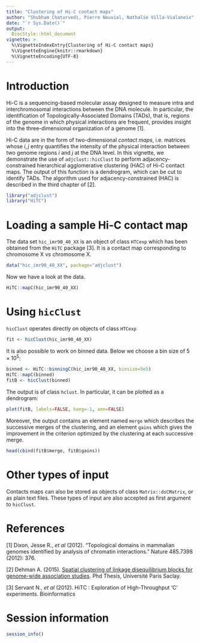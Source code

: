 ```yaml
---
title: "Clustering of Hi-C contact maps"
author: "Shubham Chaturvedi, Pierre Neuvial, Nathalie Villa-Vialaneix"
date: "`r Sys.Date()`"
output: 
  BiocStyle::html_document
vignette: >
  %\VignetteIndexEntry{Clustering of Hi-C contact maps}
  %\VignetteEngine{knitr::rmarkdown}
  %\VignetteEncoding{UTF-8}
---
```


# Introduction

Hi-C is a sequencing-based molecular assay designed to measure intra and interchromosomal interactions between the DNA molecule.  In particular, the identification of Topologically-Associated Domains (TADs),     that is, regions of the genome in which physical interactions are frequent, provides insight into the three-dimensional organization of a genome [1]. 

Hi-C data are in the form of two-dimensional *contact maps*, i.e. matrices whose $i,j$ entry quantifies the intensity of the physical interaction between two genome regions $i$ and $j$ at the DNA level. In this vignette, we demonstrate the use of `adjclust::hicClust` to perform adjacency-constrained hierarchical agglomerative clustering (HAC) of Hi-C contact maps. The output of this function is a dendrogram, which can be cut to identify TADs. The algorithm used for adjacency-constrained (HAC) is described in the third chapter of [2].

```r
library("adjclust")
library("HiTC")
```

# Loading a sample Hi-C contact map

The data set `hic_imr90_40_XX` is an object of class `HTCexp` which has been obtained from the `HiTC` package [3]. It is a contact map corresponding to chromosome X vs chromosome X. 

```r
data("hic_imr90_40_XX", package="adjclust")
```

Now we have a look at the data.

```r
HiTC::mapC(hic_imr90_40_XX)
```

# Using `hicClust`

`hicClust` operates directly on objects of class `HTCexp`

```r
fit <- hicClust(hic_imr90_40_XX)
```

It is also possible to work on binned data. Below we choose a bin size of $5 \times 10^5$:

```r
binned <- HiTC::binningC(hic_imr90_40_XX, binsize=5e5)
HiTC::mapC(binned)
fitB <- hicClust(binned)
```

The output is of class `hclust`. In particular, it can be plotted as a dendrogram:

```r
plot(fitB, labels=FALSE, hang=-1, ann=FALSE)
```

Moreover, the output contains an element named `merge` which describes the successive merges of the clustering, and an element `gains` which gives the improvement in the criterion optimized by the clustering at each successive merge.

```r
head(cbind(fitB$merge, fitB$gains))
```

# Other types of input     

Contacts maps can also be stored as objects of class `Matrix::dsCMatrix`, or as plain text files. These types of input are also accepted as first argument to `hicClust`. 

# References

[1] Dixon, Jesse R., *et al* (2012). "Topological domains in mammalian genomes identified by analysis of chromatin interactions." Nature 485.7398 (2012): 376.

[2] Dehman A. (2015). [Spatial clustering of linkage disequilibrium blocks for genome-wide association studies](https://tel.archives-ouvertes.fr/tel-01288568/). Phd Thesis, Université Paris Saclay.

[3] Servant N., *et al* (2012). HiTC : Exploration of High-Throughput 'C' experiments. Bioinformatics

# Session information

```r
session_info()
```